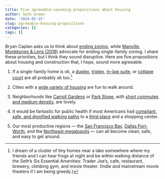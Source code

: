 ```yaml
---
title: Five agreeable-sounding propositions about housing
author: Seth Green
date: '2024-05-15'
slug: agreeable-housing-propositions
categories: []
tags: []
---
```


Bryan Caplan asks us to think about [ending zoning](https://reason.com/2024/05/07/rent-free-qa-bryan-caplan-on-build-baby-build/), while [Manville, Monkkonen & Lens (2019)](https://www.tandfonline.com/doi/full/10.1080/01944363.2019.1651216) advocate for ending single-family zoning. I share these priorities, but I think they sound disruptive. Here are five propositions about housing and construction that, I hope, sound more agreeable. 

1. If a single-family home is ok, a [duplex](https://missingmiddlehousing.com/types/duplex-side-by-side), [triplex](https://missingmiddlehousing.com/types/triplex), [in-law suite](https://www.strongtowns.org/journal/2024/3/15/an-adu-called-by-any-other-name), or [cottage court](https://missingmiddlehousing.com/types/cottage-court) are all probably ok too.^[I dream of a cluster of tiny homes near a lake somewhere where my friends and I can hear frogs at night and be within walking distance of the Seth's Six Essential Amenities: Trader Joe's, cafe, restaurant, brewery, climbing gym, and movie theater. (Indie _and_ mainstream movie theaters if I am being greedy.)]  

2. Cities with a [wide variety of housing](https://missingmiddlehousing.com/) are fun to walk around.

3) Neighborhoods like [Carroll Gardens](https://andreastrong.substack.com/p/so-long-williamsburg-carroll-gardens) or [Park Slope](https://www.planning.org/greatplaces/neighborhoods/2007/parkslope.htm), with [short commutes and medium density](https://marginalrevolution.com/marginalrevolution/2023/12/mr-commentator-sure-on-yimby.html), are lovely.

4) It would be fantastic for public health if most Americans had [compliant, safe, and dignified walking paths](https://www.strongtowns.org/journal/2023/7/28/if-we-want-a-shift-to-walking-we-need-to-prioritize-dignity) to a [third place](https://www.strongtowns.org/journal/2023/10/31/no-purchase-necessary) and a shopping center.

5. Our most productive regions --- the [San Francisco Bay](https://www.jpmorganchase.com/institute/research/cities-local-communities/institute-san-francisco-economy), [Dallas Fort-Worth](https://www.nbcdfw.com/news/local/dallas-fort-worth-leads-all-metro-areas-in-population-growth/3489168/), and the [Northeast megalopolis](https://www.bloomberg.com/news/articles/2019-02-28/mapping-the-mega-regions-powering-the-world-s-economy#:~:text=Bos%2DWash%2C,Kingdom%E2%80%99s%20or%20Brazil%E2%80%99s.) --- can all become clean, safe, and easy to get around. 
